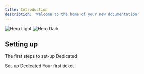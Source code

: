 ```yaml
---
title: Introduction
description: 'Welcome to the home of your new documentation'
---
```


<img
  className="block dark:hidden"
  src="/images/hero-light.svg"
  alt="Hero Light"
/>
<img
  className="hidden dark:block"
  src="/images/hero-dark.svg"
  alt="Hero Dark"
/>

## Setting up

The first steps to set-up Dedicated

<CardGroup cols={2}>
  <Card
    title="Set-up"
    icon="gear"
    href="https://docs.dedicated.so"
  >
    Set-up Dedicated
  </Card>
  <Card
    title="Preview Changes"
    icon="ticket"
    href="https://docs.dedicated.so"
  >
    Your first ticket
  </Card>
</CardGroup>

